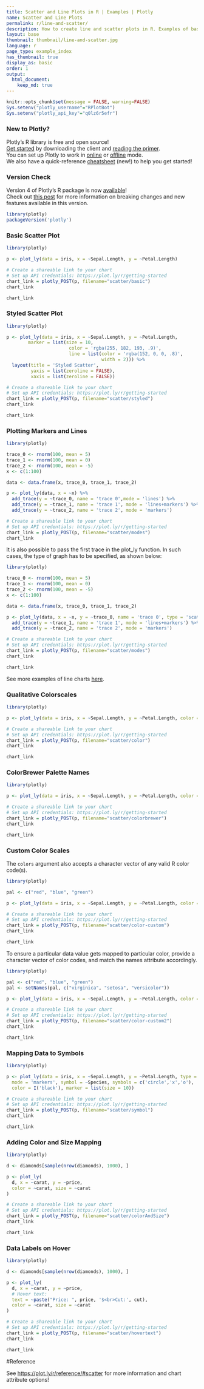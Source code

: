 ```yaml
---
title: Scatter and Line Plots in R | Examples | Plotly
name: Scatter and Line Plots
permalink: r/line-and-scatter/
description: How to create line and scatter plots in R. Examples of basic and advanced scatter plots, time series line plots, colored charts, and density plots.
layout: base
thumbnail: thumbnail/line-and-scatter.jpg
language: r
page_type: example_index
has_thumbnail: true
display_as: basic
order: 1
output:
  html_document:
    keep_md: true
---
```


```r
knitr::opts_chunk$set(message = FALSE, warning=FALSE)
Sys.setenv("plotly_username"="RPlotBot")
Sys.setenv("plotly_api_key"="q0lz6r5efr")
```

### New to Plotly?

Plotly's R library is free and open source!<br>
[Get started](https://plot.ly/r/getting-started/) by downloading the client and [reading the primer](https://plot.ly/r/getting-started/).<br>
You can set up Plotly to work in [online](https://plot.ly/r/getting-started/#hosting-graphs-in-your-online-plotly-account) or [offline](https://plot.ly/r/offline/) mode.<br>
We also have a quick-reference [cheatsheet](https://images.plot.ly/plotly-documentation/images/r_cheat_sheet.pdf) (new!) to help you get started!

### Version Check

Version 4 of Plotly's R package is now [available](https://plot.ly/r/getting-started/#installation)!<br>
Check out [this post](http://moderndata.plot.ly/upgrading-to-plotly-4-0-and-above/) for more information on breaking changes and new features available in this version.
```r
library(plotly)
packageVersion('plotly')
```

### Basic Scatter Plot

```r
library(plotly)

p <- plot_ly(data = iris, x = ~Sepal.Length, y = ~Petal.Length)

# Create a shareable link to your chart
# Set up API credentials: https://plot.ly/r/getting-started
chart_link = plotly_POST(p, filename="scatter/basic")
chart_link
```

```r
chart_link
```

### Styled Scatter Plot

```r
library(plotly)

p <- plot_ly(data = iris, x = ~Sepal.Length, y = ~Petal.Length,
        marker = list(size = 10,
                       color = 'rgba(255, 182, 193, .9)',
                       line = list(color = 'rgba(152, 0, 0, .8)',
                                   width = 2))) %>%
  layout(title = 'Styled Scatter',
         yaxis = list(zeroline = FALSE),
         xaxis = list(zeroline = FALSE))

# Create a shareable link to your chart
# Set up API credentials: https://plot.ly/r/getting-started
chart_link = plotly_POST(p, filename="scatter/styled")
chart_link
```

```r
chart_link
```

### Plotting Markers and Lines

```r
library(plotly)

trace_0 <- rnorm(100, mean = 5)
trace_1 <- rnorm(100, mean = 0)
trace_2 <- rnorm(100, mean = -5)
x <- c(1:100)

data <- data.frame(x, trace_0, trace_1, trace_2)

p <- plot_ly(data, x = ~x) %>%
  add_trace(y = ~trace_0, name = 'trace 0',mode = 'lines') %>%
  add_trace(y = ~trace_1, name = 'trace 1', mode = 'lines+markers') %>%
  add_trace(y = ~trace_2, name = 'trace 2', mode = 'markers')

# Create a shareable link to your chart
# Set up API credentials: https://plot.ly/r/getting-started
chart_link = plotly_POST(p, filename="scatter/modes")
chart_link
```

It is also possible to pass the first trace in the plot_ly function. In such cases, the type of graph has to be specified, as shown below:

```r
library(plotly)

trace_0 <- rnorm(100, mean = 5)
trace_1 <- rnorm(100, mean = 0)
trace_2 <- rnorm(100, mean = -5)
x <- c(1:100)

data <- data.frame(x, trace_0, trace_1, trace_2)

p <- plot_ly(data, x = ~x, y = ~trace_0, name = 'trace 0', type = 'scatter', mode = 'lines') %>%
  add_trace(y = ~trace_1, name = 'trace 1', mode = 'lines+markers') %>%
  add_trace(y = ~trace_2, name = 'trace 2', mode = 'markers')

# Create a shareable link to your chart
# Set up API credentials: https://plot.ly/r/getting-started
chart_link = plotly_POST(p, filename="scatter/modes")
chart_link
```

```r
chart_link
```

See more examples of line charts [here](https://plot.ly/r/line-charts/).

### Qualitative Colorscales

```r
library(plotly)

p <- plot_ly(data = iris, x = ~Sepal.Length, y = ~Petal.Length, color = ~Species)

# Create a shareable link to your chart
# Set up API credentials: https://plot.ly/r/getting-started
chart_link = plotly_POST(p, filename="scatter/color")
chart_link
```

```r
chart_link
```

### ColorBrewer Palette Names

```r
library(plotly)

p <- plot_ly(data = iris, x = ~Sepal.Length, y = ~Petal.Length, color = ~Species, colors = "Set1")

# Create a shareable link to your chart
# Set up API credentials: https://plot.ly/r/getting-started
chart_link = plotly_POST(p, filename="scatter/colorbrewer")
chart_link
```

```r
chart_link
```

### Custom Color Scales

The `colors` argument also accepts a character vector of any valid R color code(s).

```r
library(plotly)

pal <- c("red", "blue", "green")

p <- plot_ly(data = iris, x = ~Sepal.Length, y = ~Petal.Length, color = ~Species, colors = pal)

# Create a shareable link to your chart
# Set up API credentials: https://plot.ly/r/getting-started
chart_link = plotly_POST(p, filename="scatter/color-custom")
chart_link
```

```r
chart_link
```

To ensure a particular data value gets mapped to particular color, provide a character vector of color codes, and match the names attribute accordingly.

```r
library(plotly)

pal <- c("red", "blue", "green")
pal <- setNames(pal, c("virginica", "setosa", "versicolor"))

p <- plot_ly(data = iris, x = ~Sepal.Length, y = ~Petal.Length, color = ~Species, colors = pal)

# Create a shareable link to your chart
# Set up API credentials: https://plot.ly/r/getting-started
chart_link = plotly_POST(p, filename="scatter/color-custom2")
chart_link
```

```r
chart_link
```

### Mapping Data to Symbols

```r
library(plotly)

p <- plot_ly(data = iris, x = ~Sepal.Length, y = ~Petal.Length, type = 'scatter',
  mode = 'markers', symbol = ~Species, symbols = c('circle','x','o'),
  color = I('black'), marker = list(size = 10))

# Create a shareable link to your chart
# Set up API credentials: https://plot.ly/r/getting-started
chart_link = plotly_POST(p, filename="scatter/symbol")
chart_link
```

```r
chart_link
```

### Adding Color and Size Mapping

```r
library(plotly)

d <- diamonds[sample(nrow(diamonds), 1000), ]

p <- plot_ly(
  d, x = ~carat, y = ~price,
  color = ~carat, size = ~carat
)

# Create a shareable link to your chart
# Set up API credentials: https://plot.ly/r/getting-started
chart_link = plotly_POST(p, filename="scatter/colorAndSize")
chart_link
```

```r
chart_link
```

### Data Labels on Hover

```r
library(plotly)

d <- diamonds[sample(nrow(diamonds), 1000), ]

p <- plot_ly(
  d, x = ~carat, y = ~price,
  # Hover text:
  text = ~paste("Price: ", price, '$<br>Cut:', cut),
  color = ~carat, size = ~carat
)

# Create a shareable link to your chart
# Set up API credentials: https://plot.ly/r/getting-started
chart_link = plotly_POST(p, filename="scatter/hovertext")
chart_link
```

```r
chart_link
```

#Reference

See [https://plot.ly/r/reference/#scatter](https://plot.ly/r/reference/#scatter) for more information and chart attribute options!
